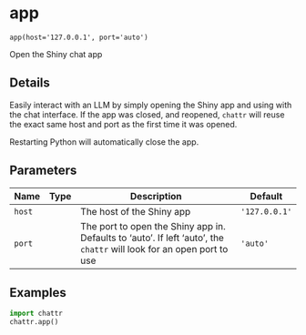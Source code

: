 # app { #chattr.app }

`app(host='127.0.0.1', port='auto')`

Open the Shiny chat app

## Details

Easily interact with an LLM by simply opening the Shiny app and
using with the chat interface. If the app was closed, and
reopened, `chattr` will reuse the exact same host and port as
the first time it was opened.

Restarting Python will automatically close the app.

## Parameters

| Name   | Type   | Description                                                                                                           | Default       |
|--------|--------|-----------------------------------------------------------------------------------------------------------------------|---------------|
| `host` |        | The host of the Shiny app                                                                                             | `'127.0.0.1'` |
| `port` |        | The port to open the Shiny app in. Defaults to 'auto'. If left 'auto', the `chattr` will look for an open port to use | `'auto'`      |

## Examples

```python
import chattr
chattr.app()
```
